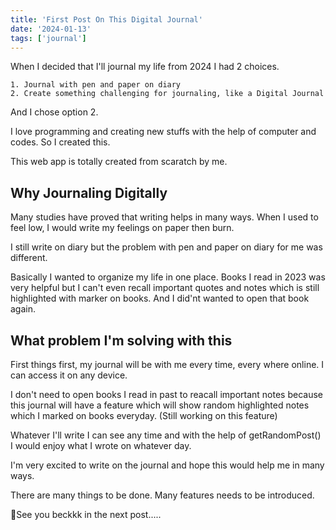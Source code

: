 ```yaml
---
title: 'First Post On This Digital Journal'
date: '2024-01-13'
tags: ['journal']
---
```


When I decided that I'll journal my life from 2024 I had 2 choices.

    1. Journal with pen and paper on diary 
    2. Create something challenging for journaling, like a Digital Journal

And I chose option 2. 

I love programming and creating new stuffs with the help of computer and codes. So I created this.

This web app is totally created from scaratch by me.

## Why Journaling Digitally

Many studies have proved that writing helps in many ways. When I used to feel low, I would write my feelings on paper then burn.

I still write on diary but the problem with pen and paper on diary for me was different. 

Basically I wanted to organize my life in one place. Books I read in 2023 was very helpful but I can't even recall important quotes and notes which
is still highlighted with marker on books. And I did'nt wanted to open that book again. 

## What problem I'm solving with this

First things first, my journal will be with me every time, every where online. I can access it on any device.

I don't need to open books I read in past to reacall important notes because this journal will have a feature which
will show random highlighted notes which I marked on books everyday. (Still working on this feature)

Whatever I'll write I can see any time and with the help of getRandomPost() I would enjoy what I wrote on whatever day.

I'm very excited to write on the journal and hope this would help me in many ways.

There are many things to be done. Many features needs to be introduced. 

👋See you beckkk in the next post.....

